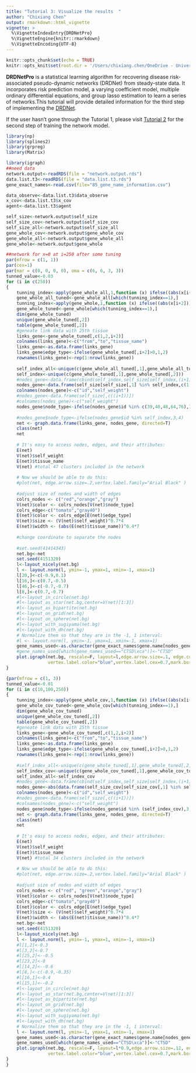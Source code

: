 ```yaml
---
title: "Tutorial 3: Visualize the results  "
author: "Chixiang Chen"
output: rmarkdown::html_vignette
vignette: >
  %\VignetteIndexEntry{DRDNetPro}
  %\VignetteEngine{knitr::rmarkdown}
  %\VignetteEncoding{UTF-8}
---
```


```r
knitr::opts_chunk$set(echo = TRUE)
knitr::opts_knit$set(root.dir = '/Users/chixiang.chen/OneDrive - University of Maryland School of Medicine/phd_in_psu/research/Prof._Wu/Network/tissue/blood_vessel/')
```

**DRDNetPro** is a statistical learning algorithm for recovering disease risk-associated pseudo-dynamic networks (DRDNet) from steady-state data. It incorporates risk prediction model, a varying coefficient model, multiple ordinary differential equations, and group lasso estimation to learn a series of networks.This tutorial will provide detailed information for the third step of implementing the [DRDNet](https://academic.oup.com/bioinformatics/article-abstract/38/9/2481/6537533). 

If the user hasn't gone through the Tutorial 1, please visit [Tutorial 2](https://chencxxy28.github.io/DRDNetPro/articles/web/Tutorial2.html) for the second step of training the network model. 

```r
library(np)
library(splines2)
library(grpreg)
library(Matrix)
```


```r
library(igraph)
##need data
network.output<-readRDS(file = "network.output.rds")
data.list.t3<-readRDS(file = "data.list.t3.rds")
gene_exact_names<-read.csv(file="85_gene_name_information.csv")

data_observe<-data.list.t3$data_observe
x_cov<-data.list.t3$x_cov
agent<-data.list.t3$agent

self_size<-network.output$self_size
self_size_cov<-network.output$self_size_cov
self_size_all<-network.output$self_size_all
gene_whole_cov<-network.output$gene_whole_cov
gene_whole_all<-network.output$gene_whole_all
gene_whole<-network.output$gene_whole
```

```r
##network for x=0 at i=250 after some tuning
par(mfrow = c(1, 1))
par(cex=1)
par(mar = c(0, 0, 0, 0), oma = c(6, 6, 3, 3))
tunned_value<-0.03
for (i in c(250))
{
    tunning_index<-apply(gene_whole_all,1,function (x) ifelse((abs(x[i+2]))>=tunned_value,1,0))
    gene_whole_all_tuned<-gene_whole_all[which(tunning_index==1),]
    tunning_index<-apply(gene_whole,1,function (x) ifelse((abs(x[i+2]))>=tunned_value,1,0))
    gene_whole_tuned<-gene_whole[which(tunning_index==1),]
    dim(gene_whole_tuned)
    unique(gene_whole_tuned[,2])
    table(gene_whole_tuned[,2])
    #geneate link data with 25th tissue
    links_gene<-gene_whole_tuned[,c(1,2,i+2)]
    colnames(links_gene)<-c("from","to","tissue_name")
    links_gene<-as.data.frame(links_gene)
    links_gene$edge_type<-ifelse(gene_whole_tuned[,i+2]>0,1,2)
    rownames(links_gene)<-rep(1:nrow(links_gene))
    
    self_index_all<-unique(c(gene_whole_all_tuned[,1],gene_whole_all_tuned[,2],gene_whole_tuned[,1],gene_whole_tuned[,2]))
    self_index<-unique(c(gene_whole_tuned[,1],gene_whole_tuned[,2]))
    #nodes_gene<-data.frame(cbind(self_index,self_size[self_index,(i+1)]))
    nodes_gene<-data.frame(self_size[self_size[,1] %in% self_index,c(1,(i+1))])
    colnames(nodes_gene)<-c("id","self_weight")
    #nodes_gene<-data.frame(self_size[,c((i+1))])
    #colnames(nodes_gene)<-c("self_weight")
    nodes_gene$node_type<-ifelse(nodes_gene$id %in% c(39,40,48,64,76),1, ifelse(nodes_gene$id %in% (self_index),2,3))
    
    #nodes_gene$node_type<-ifelse(nodes_gene$id %in% self_index,3,4)
    net <- graph.data.frame(links_gene, nodes_gene, directed=T) 
    class(net)
    net 
    
    # It's easy to access nodes, edges, and their attributes:
    E(net)
    V(net)$self_weight
    E(net)$tissue_name
    V(net) #total 47 clusters included in the network
    
    # Now we should be able to do this:
    #plot(net, edge.arrow.size=.2,vertex.label.family="Arial Black" )
    
    #adjust size of nodes and width of edges
    colrs_nodes <- c("red","orange","gray")
    V(net)$color <- colrs_nodes[V(net)$node_type]
    colrs_edge<-c("tomato","gray40")
    E(net)$color <- colrs_edge[E(net)$edge_type]
    V(net)$size <- (V(net)$self_weight)^0.7*4
    E(net)$width <- (abs(E(net)$tissue_name))^0.4*7
    
    #change coordinate to separate the nodes
    
    #set.seed(41414343)
    net.bg<-net
    set.seed(4151320)
    l<-layout_nicely(net.bg)
    l <- layout.norm(l, ymin=-1, ymax=1, xmin=-1, xmax=1)
    l[20,]<-c(-0.9,0.1)
    l[16,]<-c(0.7,-0.5)
    l[46,]<-c(-0.7,-0.7)
    l[8,]<-c(0.7,-0.7)
    #l<-layout_in_circle(net.bg)
    #l<-layout_as_star(net.bg,center=V(net)[1:3])
    #l<-layout_as_bipartite(net.bg)
    #l<-layout_on_grid(net.bg)
    #l<-layout_on_sphere(net.bg)
    #l<-layout_with_sugiyama(net.bg)
    #l<-layout_with_dh(net.bg)
    # Normalize them so that they are in the -1, 1 interval:
    #l <- layout.norm(l, ymin=-1, ymax=1, xmin=-1, xmax=1)
    gene_names_used<-as.character(gene_exact_names$gene.name[nodes_gene$id])
    #gene_names_used[which(gene_names_used=="CTSD\xca")]<-"CTSD"
    plot.igraph(net.bg, rescale=F, layout=l,edge.arrow.size=.1, edge.curved=.2,vertex.label=gene_names_used,
                vertex.label.color="blue",vertex.label.cex=0.7,mark.border=NA)
}
```

```r
{par(mfrow = c(1, 3))
tunned_value<-0.01
for (i in c(10,100,250))
{
    tunning_index<-apply(gene_whole_cov,1,function (x) ifelse((abs(x[i+2]))>=tunned_value,1,0))
    gene_whole_cov_tuned<-gene_whole_cov[which(tunning_index==1),]
    dim(gene_whole_cov_tuned)
    unique(gene_whole_cov_tuned[,2])
    table(gene_whole_cov_tuned[,2])
    #geneate link data with 25th tissue
    links_gene<-gene_whole_cov_tuned[,c(1,2,i+2)]
    colnames(links_gene)<-c("from","to","tissue_name")
    links_gene<-as.data.frame(links_gene)
    links_gene$edge_type<-ifelse(gene_whole_cov_tuned[,i+2]>0,1,2)
    rownames(links_gene)<-rep(1:nrow(links_gene))
    
    #self_index_all<-unique(c(gene_whole_tuned[,1],gene_whole_tuned[,2],gene_whole_cov_tuned[,1],gene_whole_cov_tuned[,2]))
    self_index_cov<-unique(c(gene_whole_cov_tuned[,1],gene_whole_cov_tuned[,2]))
    self_index_all<-self_index_cov
    #nodes_gene<-data.frame(cbind(self_index,self_size[self_index,(i+1)]))
    nodes_gene<-abs(data.frame(self_size_cov[self_size_cov[,1] %in% self_index_all,c(1,(i+1))]))
    colnames(nodes_gene)<-c("id","self_weight")
    #nodes_gene<-data.frame(self_size[,c((i+1))])
    #colnames(nodes_gene)<-c("self_weight")
    nodes_gene$node_type<-ifelse(nodes_gene$id %in% (self_index_cov),3,4)
    net <- graph.data.frame(links_gene, nodes_gene, directed=T) 
    class(net)
    net 
    
    # It's easy to access nodes, edges, and their attributes:
    E(net)
    V(net)$self_weight
    E(net)$tissue_name
    V(net) #total 34 clusters included in the network
    
    # Now we should be able to do this:
    #plot(net, edge.arrow.size=.2,vertex.label.family="Arial Black" )
    
    #adjust size of nodes and width of edges
    colrs_nodes <- c("red", "green","orange","gray")
    V(net)$color <- colrs_nodes[V(net)$node_type]
    colrs_edge<-c("tomato","gray40")
    E(net)$color <- colrs_edge[E(net)$edge_type]
    V(net)$size <- (V(net)$self_weight)^0.7*4
    E(net)$width <- (abs(E(net)$tissue_name))^0.4*7
    net.bg<-net
    set.seed(4151320)
    l<-layout_nicely(net.bg)
    l <- layout.norm(l, ymin=-1, ymax=1, xmin=-1, xmax=1)
    #l[1,2]<-0.3
    #l[3,2]<-0.7
    #l[25,2]<--0.5
    #l[23,2]<-0
    #l[14,2]<--0.6
    #l[8,]<-c(-0.9,-0.35)
    #l[16,1]<-0.4
    #l[15,1]<--0.2
    #l<-layout_in_circle(net.bg)
    #l<-layout_as_star(net.bg,center=V(net)[1:3])
    #l<-layout_as_bipartite(net.bg)
    #l<-layout_on_grid(net.bg)
    #l<-layout_on_sphere(net.bg)
    #l<-layout_with_sugiyama(net.bg)
    #l<-layout_with_dh(net.bg)
    # Normalize them so that they are in the -1, 1 interval:
    l <- layout.norm(l, ymin=-1, ymax=1, xmin=-1, xmax=1)
    gene_names_used<-as.character(gene_exact_names$gene.name[nodes_gene$id])
    gene_names_used[which(gene_names_used=="CTSD\xca")]<-"CTSD"
    plot.igraph(net.bg, rescale=F, layout=l*0.9,edge.arrow.size=.12, edge.curved=.2,vertex.label=gene_names_used,
                vertex.label.color="blue",vertex.label.cex=0.7,mark.border=NA)
}
}

```




